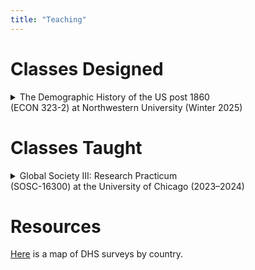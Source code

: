 ```yaml
---
title: "Teaching"
---
```


# Classes Designed

<details class="details-example">
    <summary> The Demographic History of the US post 1860 <br>
    (ECON 323-2) at Northwestern University  (Winter 2025)
    </summary>
    <ul>
    This course examines the demographic history of the US from after the Civil War to the mid 20th century. Students learn core demographic concepts and measures, like fertility and mortality rates. They explore the demographic patterns and changes in the United States. They examine leading theories for fertility and mortality decline, as well as exploring the role of immigration in US history. Students will learn to analyze publicly available census microdata from IPUMS, culminating in an independent research project. 
  </ul>
</details>

# Classes Taught

<details class="details-example">
    <summary> Global Society III: Research Practicum <br>
    (SOSC-16300) at the University of Chicago  (2023--2024)
    </summary>
    <ul>
    This course introduces students to the process of doing academic research, and moving from being consumers to producers of knowledge. My section focused on demographic research in a global context, including fertility, mortality and immigration. Students developed independent research projects with my guidance, culminating in a mini research paper. 
  </ul>
</details>

# Resources

[Here](DHS_surveys_by_country.pdf) is a map of DHS surveys by country.
